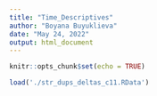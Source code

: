 ```yaml
---
title: "Time_Descriptives"
author: "Boyana Buyuklieva"
date: "May 24, 2022"
output: html_document
---
```


```r
knitr::opts_chunk$set(echo = TRUE)
```

```r
load('./str_dups_deltas_c11.RData')
```


```r

```

